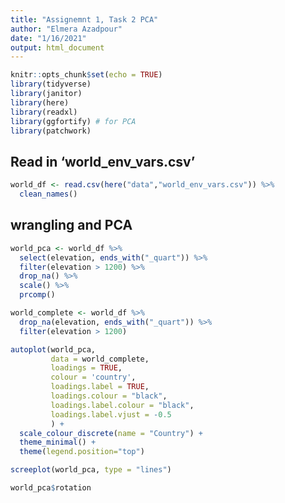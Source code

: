 ```yaml
---
title: "Assignemnt 1, Task 2 PCA"
author: "Elmera Azadpour"
date: "1/16/2021"
output: html_document
---
```


```r
knitr::opts_chunk$set(echo = TRUE)
library(tidyverse)
library(janitor)
library(here)
library(readxl)
library(ggfortify) # for PCA
library(patchwork)
```

## Read in 'world_env_vars.csv'
```r
world_df <- read.csv(here("data","world_env_vars.csv")) %>% 
  clean_names()
```

## wrangling and PCA
```r
world_pca <- world_df %>% 
  select(elevation, ends_with("_quart")) %>%
  filter(elevation > 1200) %>% 
  drop_na() %>% 
  scale() %>%
  prcomp()

world_complete <- world_df %>% 
  drop_na(elevation, ends_with("_quart")) %>% 
  filter(elevation > 1200)

autoplot(world_pca,
         data = world_complete,
         loadings = TRUE,
         colour = 'country',
         loadings.label = TRUE,
         loadings.colour = "black",
         loadings.label.colour = "black",
         loadings.label.vjust = -0.5
         ) + 
  scale_colour_discrete(name = "Country") +
  theme_minimal() + 
  theme(legend.position="top")

screeplot(world_pca, type = "lines")

world_pca$rotation
```

